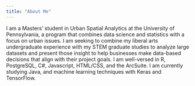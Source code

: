 ```yaml
---
title: "About Me"
---
```


I am a Masters’ student in Urban Spatial Analytics at the University of Pennsylvania, a program that combines data science and statistics with a focus on urban issues. I am seeking to combine my liberal arts undergraduate experience with my STEM graduate studies to analyze large datasets and present those insight to help businesses make data-based decisions that align with their project goals. I am well-versed in R, PostgreSQL, C#, Javascript, HTML/CSS, and the ArcSuite. I am currently studying Java, and machine learning techniques with Keras and TensorFlow. 